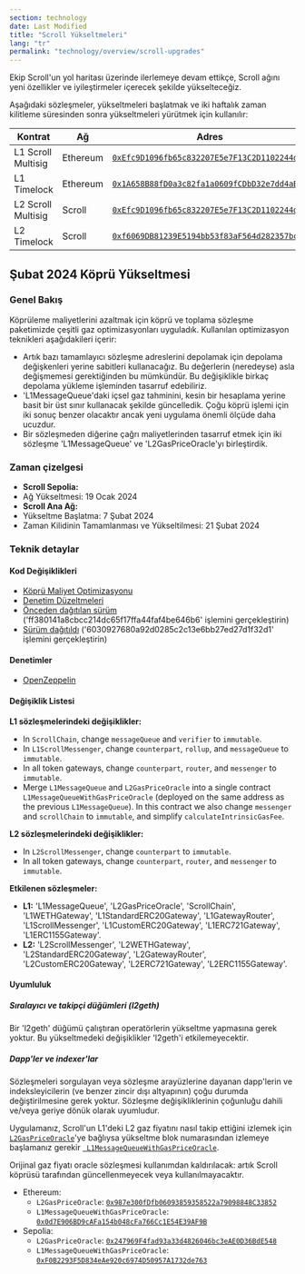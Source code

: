 ```yaml
---
section: technology
date: Last Modified
title: "Scroll Yükseltmeleri"
lang: "tr"
permalink: "technology/overview/scroll-upgrades"
---
```


Ekip Scroll'un yol haritası üzerinde ilerlemeye devam ettikçe, Scroll ağını yeni özellikler ve iyileştirmeler içerecek şekilde yükselteceğiz.

Aşağıdaki sözleşmeler, yükseltmeleri başlatmak ve iki haftalık zaman kilitleme süresinden sonra yükseltmeleri yürütmek için kullanılır:

| Kontrat         | Ağ                                                      | Adres | 
| ------------------------ | ------- | - | 
| L1 Scroll Multisig | Ethereum| [`0xEfc9D1096fb65c832207E5e7F13C2D1102244dbe`](https://etherscan.io/address/0xEfc9D1096fb65c832207E5e7F13C2D1102244dbe)| 
| L1 Timelock |  Ethereum| [`0x1A658B88fD0a3c82fa1a0609fCDbD32e7dd4aB9C`](https://etherscan.io/address/0x1A658B88fD0a3c82fa1a0609fCDbD32e7dd4aB9C)| 
| L2 Scroll Multisig | Scroll| [`0xEfc9D1096fb65c832207E5e7F13C2D1102244dbe`](https://scrollscan.com/address/0xEfc9D1096fb65c832207E5e7F13C2D1102244dbe)|
| L2 Timelock | Scroll | [`0xf6069DB81239E5194bb53f83aF564d282357bc99`](https://scrollscan.com/address/0xf6069DB81239E5194bb53f83aF564d282357bc99)|

## Şubat 2024 Köprü Yükseltmesi

### Genel Bakış

Köprüleme maliyetlerini azaltmak için köprü ve toplama sözleşme paketimizde çeşitli gaz optimizasyonları uyguladık. Kullanılan optimizasyon teknikleri aşağıdakileri içerir:

- Artık bazı tamamlayıcı sözleşme adreslerini depolamak için depolama değişkenleri yerine sabitleri kullanacağız. Bu değerlerin (neredeyse) asla değişmemesi gerektiğinden bu mümkündür. Bu değişiklikle birkaç depolama yükleme işleminden tasarruf edebiliriz.
- 'L1MessageQueue'daki içsel gaz tahminini, kesin bir hesaplama yerine basit bir üst sınır kullanacak şekilde güncelledik. Çoğu köprü işlemi için iki sonuç benzer olacaktır ancak yeni uygulama önemli ölçüde daha ucuzdur.
- Bir sözleşmeden diğerine çağrı maliyetlerinden tasarruf etmek için iki sözleşme 'L1MessageQueue' ve 'L2GasPriceOracle'yı birleştirdik.

### Zaman çizelgesi


- **Scroll Sepolia:**
- Ağ Yükseltmesi: 19 Ocak 2024
- **Scroll Ana Ağ:**
- Yükseltme Başlatma: 7 Şubat 2024
- Zaman Kilidinin Tamamlanması ve Yükseltilmesi: 21 Şubat 2024


### Teknik detaylar

#### Kod Değişiklikleri
- [Köprü Maliyet Optimizasyonu](https://github.com/scroll-tech/scroll/pull/1011)
- [Denetim Düzeltmeleri](https://github.com/scroll-tech/scroll/pulls?q=OZ+is%3Apr+created%3A2024-01-27..2024-02-10)
- [Önceden dağıtılan sürüm](https://github.com/scroll-tech/scroll/tree/ff380141a8cbcc214dc65f17ffa44faf4be646b6) ('ff380141a8cbcc214dc65f17ffa44faf4be646b6' işlemini gerçekleştirin)
- [Sürüm dağıtıldı](https://github.com/scroll-tech/scroll/tree/6030927680a92d0285c2c13e6bb27ed27d1f32d1) ('6030927680a92d0285c2c13e6bb27ed27d1f32d1' işlemini gerçekleştirin)

#### Denetimler

- [OpenZeppelin](https://blog.openzeppelin.com/scroll-bridge-gas-optimizations-audit)

#### Değişiklik Listesi

**L1 sözleşmelerindeki değişiklikler:**

- In `ScrollChain`, change `messageQueue` and `verifier` to `immutable`.
- In `L1ScrollMessenger`, change `counterpart`, `rollup`, and `messageQueue` to `immutable`.
- In all token gateways, change `counterpart`, `router`, and `messenger` to `immutable`.
- Merge `L1MessageQueue` and `L2GasPriceOracle` into a single contract `L1MessageQueueWithGasPriceOracle` (deployed on the same address as the previous `L1MessageQueue`). In this contract we also change `messenger` and `scrollChain` to `immutable`, and simplify `calculateIntrinsicGasFee`.

**L2 sözleşmelerindeki değişiklikler:**

- In `L2ScrollMessenger`, change `counterpart` to `immutable`.
- In all token gateways, change `counterpart`, `router`, and `messenger` to `immutable`.

**Etkilenen sözleşmeler:**

- **L1:** 'L1MessageQueue', 'L2GasPriceOracle', 'ScrollChain', 'L1WETHGateway', 'L1StandardERC20Gateway', 'L1GatewayRouter', 'L1ScrollMessenger', 'L1CustomERC20Gateway', 'L1ERC721Gateway', 'L1ERC1155Gateway'.
- **L2:** 'L2ScrollMessenger', 'L2WETHGateway', 'L2StandardERC20Gateway', 'L2GatewayRouter', 'L2CustomERC20Gateway', 'L2ERC721Gateway', 'L2ERC1155Gateway'.

#### Uyumluluk

##### Sıralayıcı ve takipçi düğümleri (l2geth)

Bir 'l2geth' düğümü çalıştıran operatörlerin yükseltme yapmasına gerek yoktur. Bu yükseltmedeki değişiklikler 'l2geth'i etkilemeyecektir.

##### Dapp'ler ve indexer'lar

Sözleşmeleri sorgulayan veya sözleşme arayüzlerine dayanan dapp'lerin ve indeksleyicilerin (ve benzer zincir dışı altyapının) çoğu durumda değiştirilmesine gerek yoktur. Sözleşme değişikliklerinin çoğunluğu dahili ve/veya geriye dönük olarak uyumludur.

Uygulamanız, Scroll'un L1'deki L2 gaz fiyatını nasıl takip ettiğini izlemek için [`L2GasPriceOracle`](https://etherscan.io/address/0x987e300fDfb06093859358522a79098848C33852)'ye bağlıysa yükseltme blok numarasından izlemeye başlamanız gerekir [` L1MessageQueueWithGasPriceOracle`](https://etherscan.io/address/0x0d7E906BD9cAFa154b048cFa766Cc1E54E39AF9B).

Orijinal gaz fiyatı oracle sözleşmesi kullanımdan kaldırılacak: artık Scroll köprüsü tarafından güncellenmeyecek veya kullanılmayacaktır.

- Ethereum:
	- `L2GasPriceOracle`: [`0x987e300fDfb06093859358522a79098848C33852`](https://etherscan.io/address/0x987e300fDfb06093859358522a79098848C33852)
	- `L1MessageQueueWithGasPriceOracle`: [`0x0d7E906BD9cAFa154b048cFa766Cc1E54E39AF9B`](https://etherscan.io/address/0x0d7E906BD9cAFa154b048cFa766Cc1E54E39AF9B)
- Sepolia:
	- `L2GasPriceOracle`: [`0x247969F4fad93a33d4826046bc3eAE0D36BdE548`](https://sepolia.etherscan.io/address/0x247969F4fad93a33d4826046bc3eAE0D36BdE548)
	- `L1MessageQueueWithGasPriceOracle`: [`0xF0B2293F5D834eAe920c6974D50957A1732de763`](https://sepolia.etherscan.io/address/0xF0B2293F5D834eAe920c6974D50957A1732de763)